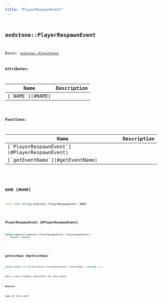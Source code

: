 ```yaml
---
title: "PlayerRespawnEvent"
---
```


## <code className="doc-symbol doc-symbol-class"/> endstone::PlayerRespawnEvent

Bases: [`endstone::PlayerEvent`](classendstone_1_1_player_event.md)









**Attributes:**

<table>
<thead>
   <tr>
      <th>Name</th>
      <th>Description</th>
   </tr>
</thead>
<tbody>
<tr key="classendstone_1_1_player_respawn_event_1ab47c1f5797bfb607b21b5fdbd1e35336">
    <td>[`NAME`](#NAME)</td>
    <td></td>
</tr>
</tbody>
</table>






**Functions:**

<table>
<thead>
   <tr>
      <th>Name</th>
      <th>Description</th>
   </tr>
</thead>
<tbody>
<tr key="classendstone_1_1_player_respawn_event_1abb6a9abde0432b56b4ce24b1ebfdbcbb">
    <td>[`PlayerRespawnEvent`](#PlayerRespawnEvent)</td>
    <td></td>
</tr>
<tr key="classendstone_1_1_player_respawn_event_1a0b74630548cc0c5d82b0ba24a915e8d8">
    <td>[`getEventName`](#getEventName)</td>
    <td></td>
</tr>
</tbody>
</table>

### <code className="doc-symbol doc-symbol-variable"/> NAME [#NAME]

```cpp
const std::string endstone::PlayerRespawnEvent::NAME;
```
### <code className="doc-symbol doc-symbol-function"/> PlayerRespawnEvent [#PlayerRespawnEvent]

```cpp
inline explicit endstone::PlayerRespawnEvent::PlayerRespawnEvent (
    Player & player
) 
```
### <code className="doc-symbol doc-symbol-function"/> getEventName [#getEventName]

```cpp
inline virtual std::string endstone::PlayerRespawnEvent::getEventName () override const
```


Gets a user-friendly identifier for this event.




**Returns:**

name of this event 





        